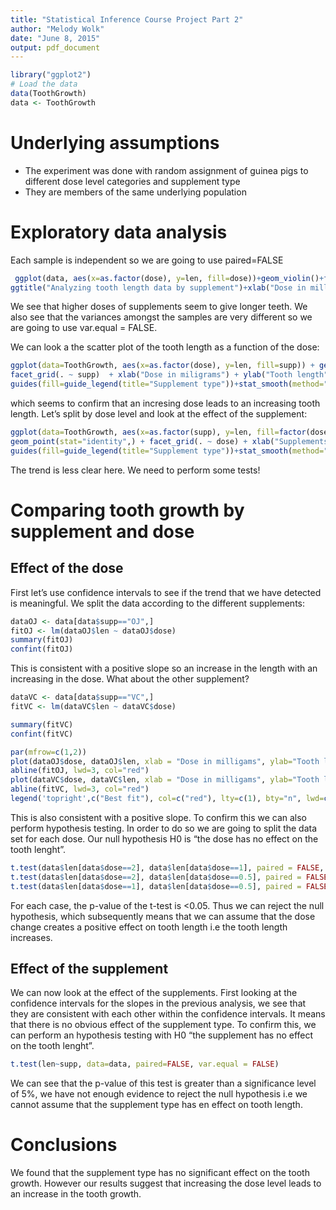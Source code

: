 ```yaml
---
title: "Statistical Inference Course Project Part 2"
author: "Melody Wolk"
date: "June 8, 2015"
output: pdf_document
---
```

```r
library("ggplot2")
# Load the data
data(ToothGrowth)
data <- ToothGrowth
```

# Underlying assumptions
- The experiment was done with random assignment of guinea pigs to different dose level categories and supplement type 
- They are members of the same underlying population

# Exploratory data analysis
Each sample is independent so we are going to use paired=FALSE

```r
 ggplot(data, aes(x=as.factor(dose), y=len, fill=dose))+geom_violin()+facet_grid(.~supp)+
ggtitle("Analyzing tooth length data by supplement")+xlab("Dose in milligrams")+ylab("Tooth length")
```

We see that higher doses of supplements seem to give longer teeth. We also see that the variances amongst the samples are very different so we are going to use var.equal = FALSE.

We can look a the scatter plot of the tooth length as a function of the dose:
```r
ggplot(data=ToothGrowth, aes(x=as.factor(dose), y=len, fill=supp)) + geom_point(stat="identity",) + 
facet_grid(. ~ supp)  + xlab("Dose in miligrams") + ylab("Tooth length") + 
guides(fill=guide_legend(title="Supplement type"))+stat_smooth(method="lm",aes(group=1))
```

which seems to confirm that an incresing dose leads to an increasing tooth length.
Let's split by dose level and look at the effect of the supplement:
```r
ggplot(data=ToothGrowth, aes(x=as.factor(supp), y=len, fill=factor(dose))) + 
geom_point(stat="identity",) + facet_grid(. ~ dose) + xlab("Supplements") + ylab("Tooth length") + 
guides(fill=guide_legend(title="Supplement type"))+stat_smooth(method="lm",aes(group=1))
```

The trend is less clear here. We need to perform some tests!

# Comparing tooth growth by supplement and dose

## Effect of the dose
First let's use confidence intervals to see if the trend that we have detected is meaningful.
We split the data according to the different supplements:

```r
dataOJ <- data[data$supp=="OJ",]
fitOJ <- lm(dataOJ$len ~ dataOJ$dose)
summary(fitOJ)
confint(fitOJ) 
```

This is consistent with a positive slope so an increase in the length with an increasing in the dose.
What about the other supplement?
```r
dataVC <- data[data$supp=="VC",]
fitVC <- lm(dataVC$len ~ dataVC$dose)

summary(fitVC)
confint(fitVC)
```

```r
par(mfrow=c(1,2))
plot(dataOJ$dose, dataOJ$len, xlab = "Dose in milligams", ylab="Tooth length", main="Supplement OJ")
abline(fitOJ, lwd=3, col="red")
plot(dataVC$dose, dataVC$len, xlab = "Dose in milligams", ylab="Tooth length", main="Supplement VC")
abline(fitVC, lwd=3, col="red")
legend('topright',c("Best fit"), col=c("red"), lty=c(1), bty="n", lwd=c(3))
```

This is also consistent with a positive slope.
To confirm this we can also perform hypothesis testing. In order to do so we are going to split the data set for each dose. Our null hypothesis H0 is "the dose has no effect on the tooth lenght".
```r
t.test(data$len[data$dose==2], data$len[data$dose==1], paired = FALSE, var.equal = FALSE)
t.test(data$len[data$dose==2], data$len[data$dose==0.5], paired = FALSE, var.equal = FALSE)
t.test(data$len[data$dose==1], data$len[data$dose==0.5], paired = FALSE, var.equal = FALSE)
```


For each case, the p-value of the t-test is <0.05. Thus we can reject the null hypothesis, which subsequently means that we can assume that the dose change creates a positive effect on tooth length i.e the tooth length increases.

## Effect of the supplement

We can now look at the effect of the supplements.
First looking at the confidence intervals for the slopes in the previous analysis, we see that they are consistent with each other within the confidence intervals. It means that there is no obvious effect of the supplement type.
To confirm this, we can perform an hypothesis testing with H0 "the supplement has no effect on the tooth lenght".

```r
t.test(len~supp, data=data, paired=FALSE, var.equal = FALSE) 
```

We can see that the p-value of this test is greater than a significance level of 5%, we have not enough evidence to reject the null hypothesis i.e we cannot assume that the supplement type has en effect on tooth length.

# Conclusions

We found that the supplement type has no significant effect on the tooth growth. 
However our results suggest that increasing the dose level leads to an increase in the tooth growth.